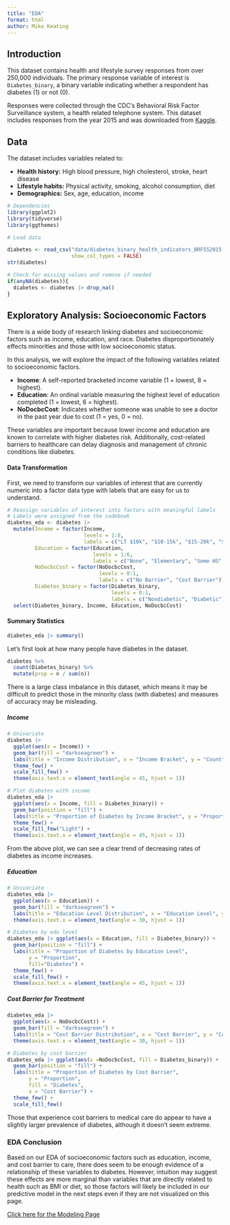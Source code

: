 ```yaml
---
title: "EDA"
format: html
author: Mike Keating
---
```


## Introduction

This dataset contains health and lifestyle survey responses from over 250,000 individuals. The primary response variable of interest is `Diabetes_binary`, a binary variable indicating whether a respondent has diabetes (1) or not (0).

Responses were collected through the CDC's Behavioral Risk Factor Surveillance system, a health related telephone system. This dataset includes responses from the year 2015 and was downloaded from [Kaggle](https://www.kaggle.com/datasets/alexteboul/diabetes-health-indicators-dataset/data).

## Data

The dataset includes variables related to:

-   **Health history:** High blood pressure, high cholesterol, stroke, heart disease
-   **Lifestyle habits:** Physical activity, smoking, alcohol consumption, diet
-   **Demographics:** Sex, age, education, income

```r
# Dependencies
library(ggplot2)
library(tidyverse)
library(ggthemes)
```

```r
# Load data

diabetes <- read_csv("data/diabetes_binary_health_indicators_BRFSS2015.csv", 
                     show_col_types = FALSE)
str(diabetes)

# Check for missing values and remove if needed
if(anyNA(diabetes)){
  diabetes <- diabetes |> drop_na()
}

```

## Exploratory Analysis: Socioeconomic Factors

There is a wide body of research linking diabetes and socioeconomic factors such as income, education, and race. Diabetes disproportionately effects minorities and those with low socioeconomic status.

In this analysis, we will explore the impact of the following variables related to socioeconomic factors.

-   **Income**: A self-reported bracketed income variable (1 = lowest, 8 = highest).
-   **Education**: An ordinal variable measuring the highest level of education completed (1 = lowest, 6 = highest).
-   **NoDocbcCost**: Indicates whether someone was unable to see a doctor in the past year due to cost (1 = yes, 0 = no).

These variables are important because lower income and education are known to correlate with higher diabetes risk. Additionally, cost-related barriers to healthcare can delay diagnosis and management of chronic conditions like diabetes.

#### Data Transformation

First, we need to transform our variables of interest that are currently numeric into a factor data type with labels that are easy for us to understand.

```r

# Reassign variables of interest into factors with meaningful labels
# Labels were assigned from the codebook
diabetes_eda <- diabetes |> 
  mutate(Income = factor(Income, 
                         levels = 1:8, 
                         labels = c("LT $10k", "$10-15k", "$15-20k", "$20-25k", "$25-35k","$35-50k", "$50-75k", "GT $75k")),
         Education = factor(Education,
                            levels = 1:6,
                            labels = c("None", "Elementary", "Some HS", "HS Graduate", "Some College", "College Graduate")),
         NoDocbcCost = factor(NoDocbcCost,
                              levels = 0:1,
                              labels = c("No Barrier", "Cost Barrier")),
         Diabetes_binary = factor(Diabetes_binary,
                                  levels = 0:1,
                                  labels = c("Nondiabetic", "Diabetic"))) |>
  select(Diabetes_binary, Income, Education, NoDocbcCost)

```

#### Summary Statistics

```r
diabetes_eda |> summary()
```

Let's first look at how many people have diabetes in the dataset.

```r
diabetes %>%
  count(Diabetes_binary) %>%
  mutate(prop = n / sum(n))
```

There is a large class imbalance in this dataset, which means it may be difficult to predict those in the minority class (with diabetes) and measures of accuracy may be misleading.

##### Income

```r
# Univariate
diabetes |> 
  ggplot(aes(x = Income)) +
  geom_bar(fill = "darkseagreen") +
  labs(title = "Income Distribution", x = "Income Bracket", y = "Count") +
  theme_few() +
  scale_fill_few() +
  theme(axis.text.x = element_text(angle = 45, hjust = 1)) 

```

```r

# Plot diabetes with income
diabetes_eda |> 
  ggplot(aes(x = Income, fill = Diabetes_binary)) +
  geom_bar(position = "fill") +
  labs(title = "Proportion of Diabetes by Income Bracket", y = "Proportion", fill = "Diabetes") +
  theme_few() +
  scale_fill_few("Light") + 
  theme(axis.text.x = element_text(angle = 45, hjust = 1))


```

From the above plot, we can see a clear trend of decreasing rates of diabetes as income increases.

##### Education

```r
# Univariate
diabetes_eda |> 
  ggplot(aes(x = Education)) +
  geom_bar(fill = "darkseagreen") +
  labs(title = "Education Level Distribution", x = "Education Level", y = "Count") +
  theme(axis.text.x = element_text(angle = 30, hjust = 1))
```

```r
# Diabetes by edu level
diabetes_eda |> ggplot(aes(x = Education, fill = Diabetes_binary)) +
  geom_bar(position = "fill") +
  labs(title = "Proportion of Diabetes by Education Level", 
       y = "Proportion", 
       fill="Diabetes") +
  theme_few() +
  scale_fill_few() +
  theme(axis.text.x = element_text(angle = 45, hjust = 1))
```

##### Cost Barrier for Treatment

```r
diabetes_eda |> 
  ggplot(aes(x = NoDocbcCost)) +
  geom_bar(fill = "darkseagreen") +
  labs(title = "Cost Barrier Distribution", x = "Cost Barrier", y = "Count") +
  theme(axis.text.x = element_text(angle = 30, hjust = 1))
```

```r
# Diabetes by cost barrier
diabetes_eda |> ggplot(aes(x =NoDocbcCost, fill = Diabetes_binary)) +
  geom_bar(position = "fill") +
  labs(title = "Proportion of Diabetes by Cost Barrier", 
       y = "Proportion", 
       fill = "Diabetes", 
       x = "Cost Barrier") +
  theme_few() +
  scale_fill_few()
```

Those that experience cost barriers to medical care do appear to have a slightly larger prevalence of diabetes, although it doesn't seem extreme.

### EDA Conclusion

Based on our EDA of socioeconomic factors such as education, income, and cost barrier to care, there does seem to be enough evidence of a relationship of these variables to diabetes. However, intuition may suggest these effects are more marginal than variables that are directly related to health such as BMI or diet, so those factors will likely be included in our predictive model in the next steps even if they are not visualized on this page.

[Click here for the Modeling Page](Modeling.html)
